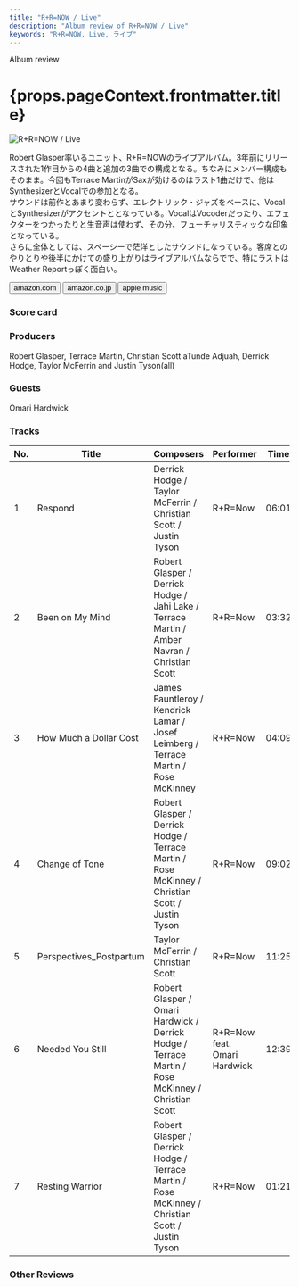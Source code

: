 ```yaml
---
title: "R+R=NOW / Live"
description: "Album review of R+R=NOW / Live"
keywords: "R+R=NOW, Live, ライブ"
---
```





<p className="largeP">Album review</p>
<h1 className="h1--no--margin">{props.pageContext.frontmatter.title}</h1>

<Row  className="image-card-group">
	<Column colMd={"3"} colLg={"4"} noGutterMdLeft="">
       <ImageCard>

![R+R=NOW / Live](../../images/cd/rplusrequalnow2L.jpg)

</ImageCard>
	</Column>
	<Column colMd={"4"} colLg={"8"} noGutterMdLeft="">
	<p>
		Robert Glasper率いるユニット、R+R=NOWのライブアルバム。3年前にリリースされた1作目からの4曲と追加の3曲での構成となる。ちなみにメンバー構成もそのまま。今回もTerrace MartinがSaxが効けるのはラスト1曲だけで、他はSynthesizerとVocalでの参加となる。
		<br/>サウンドは前作とあまり変わらず、エレクトリック・ジャズをベースに、VocalとSynthesizerがアクセントととなっている。VocalはVocoderだったり、エフェクターをつかったりと生音声は使わず、その分、フューチャリスティックな印象となっている。
		<br/>さらに全体としては、スペーシーで茫洋としたサウンドになっている。客席とのやりとりや後半にかけての盛り上がりはライブアルバムならでで、特にラストはWeather Reportっぽく面白い。</p>
	<div>
	  <Button className="button-right-mergin"  href="https://amzn.to/3vinBPc" kind="primary" size="small" renderIcon={ArrowUpRight24}>
      amazon.com
    </Button>
    <Button className="button-right-mergin"  href="https://amzn.to/3vo89RK" kind="secondary" size="small" renderIcon={ArrowUpRight24}>
      amazon.co.jp
    </Button>
		<Button className="button-right-mergin"  href="https://geo.music.apple.com/us/album/r-r-now-live-live-feat-christian-scott-atunde-adjuah/1548059327?itsct=music_box_link&itscg=30200&at=11lcug&ct=albums_r%2Br%3Dnow_live_%28live%29_%5Bfeat._christ&ls=1&app=music" kind="tertiary" size="small" renderIcon={ArrowUpRight24}>
      apple music
    </Button>
	</div>
	</Column>
</Row>
<Row >
	<Column colMd={"4"} colLg={"4"} noGutterMdLeft="">
		<div>
    	<h3>Score card</h3>
			<SliderJS1 value="5" />
    	<SliderJS2 value="1" />
			<SliderJS3 value="1" />
    	<SliderJS4 value="8" />
	</div>
</Column>
<Column colMd={"8"} colLg={"8"} noGutterMdLeft="">
<div>
<h3>Producers</h3>
<p>
	Robert Glasper, Terrace Martin, Christian Scott aTunde Adjuah, Derrick Hodge, Taylor McFerrin and Justin Tyson(all)
</p>
<h3>Guests</h3>
<p>
	Omari Hardwick
</p>
</div>
</Column>
</Row>

<h3>Tracks</h3>

| No. | Title                   | Composers                                                                                          | Performer                    | Time  |
| --- | ----------------------- | -------------------------------------------------------------------------------------------------- | ---------------------------- | ----- |
| 1   | Respond                 | Derrick Hodge / Taylor McFerrin / Christian Scott / Justin Tyson                                   | R+R=Now                      | 06:01 |
| 2   | Been on My Mind         | Robert Glasper / Derrick Hodge / Jahi Lake / Terrace Martin / Amber Navran / Christian Scott       | R+R=Now                      | 03:32 |
| 3   | How Much a Dollar Cost  | James Fauntleroy / Kendrick Lamar / Josef Leimberg / Terrace Martin / Rose McKinney                | R+R=Now                      | 04:09 |
| 4   | Change of Tone          | Robert Glasper / Derrick Hodge / Terrace Martin / Rose McKinney / Christian Scott / Justin Tyson   | R+R=Now                      | 09:02 |
| 5   | Perspectives_Postpartum | Taylor McFerrin / Christian Scott                                                                  | R+R=Now                      | 11:25 |
| 6   | Needed You Still        | Robert Glasper / Omari Hardwick / Derrick Hodge / Terrace Martin / Rose McKinney / Christian Scott | R+R=Now feat. Omari Hardwick | 12:39 |
| 7   | Resting Warrior         | Robert Glasper / Derrick Hodge / Terrace Martin / Rose McKinney / Christian Scott / Justin Tyson   | R+R=Now                      | 01:21 |

<h3>Other Reviews</h3>

<Row>
  <Column colMd={3} colLg={3} noGutterMdLeft>
    <Review1 />
  </Column>
</Row>